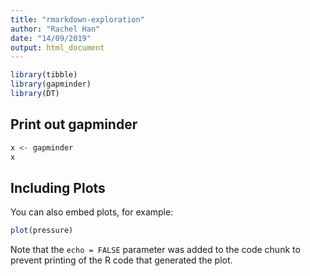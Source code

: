 ```yaml
---
title: "rmarkdown-exploration"
author: "Rachel Han"
date: "14/09/2019"
output: html_document
---
```


```r
library(tibble)
library(gapminder)
library(DT)
``````

## Print out gapminder
```r
x <- gapminder
x

```

## Including Plots

You can also embed plots, for example:

```r
plot(pressure)
```

Note that the `echo = FALSE` parameter was added to the code chunk to prevent printing of the R code that generated the plot.
